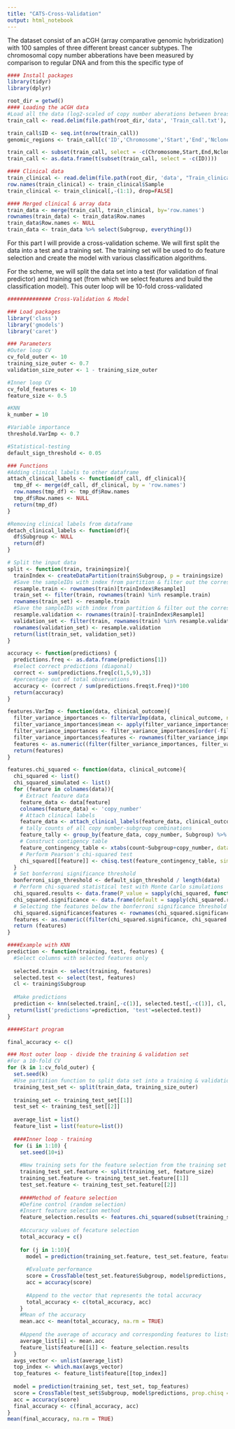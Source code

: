 ```yaml
---
title: "CATS-Cross-Validation"
output: html_notebook
---
```


The dataset consist of an aCGH (array comparative genomic hybridization) with 100 samples of three different breast cancer subtypes. The chromosomal copy number abberations have been measured by comparison to regular DNA and from this the specific type of 

```r
#### Install packages
library(tidyr)
library(dplyr)

root_dir = getwd()
#### Loading the aCGH data
#Load all the data (log2-scaled of copy number aberations between breast cancer subtypes)
train_call <- read.delim(file.path(root_dir,'data', 'Train_call.txt'), header = TRUE, sep='\t')

train_call$ID <- seq.int(nrow(train_call))
genomic_regions <- train_call[c('ID','Chromosome','Start','End','Nclone')]

train_call <- subset(train_call, select = -c(Chromosome,Start,End,Nclone))
train_call <- as.data.frame(t(subset(train_call, select = -c(ID))))

#### Clinical data
train_clinical <- read.delim(file.path(root_dir, 'data', "Train_clinical.txt"), header=TRUE, sep="\t")
row.names(train_clinical) <- train_clinical$Sample
train_clinical <- train_clinical[,-(1:1), drop=FALSE]

#### Merged clinical & array data
train_data <- merge(train_call, train_clinical, by='row.names')
rownames(train_data) <- train_data$Row.names
train_data$Row.names <- NULL
train_data <- train_data %>% select(Subgroup, everything())

```

For this part I will provide a cross-validation scheme. We will first split the data into a test and a training set. The training set will be used to do feature selection and create the model with various classification algorithms.

For the scheme, we will split the data set into a test (for validation of final predictor) and training set (from which we select features and build the classification model). This outer loop will be 10-fold cross-validated


```r
############## Cross-Validation & Model

### Load packages
library('class')
library('gmodels')
library('caret')

### Parameters
#Outer loop CV
cv_fold_outer <- 10
training_size_outer <- 0.7
validation_size_outer <- 1 - training_size_outer

#Inner loop CV
cv_fold_features <- 10
feature_size <- 0.5

#KNN
k_number = 10

#Variable importance
threshold.VarImp <- 0.7

#Statistical-testing
default_sign_threshold <- 0.05

### Functions
#Adding clinical labels to other dataframe
attach_clinical_labels <- function(df_call, df_clinical){
  tmp_df <- merge(df_call, df_clinical, by = 'row.names')
  row.names(tmp_df) <- tmp_df$Row.names
  tmp_df$Row.names <- NULL
  return(tmp_df)
}

#Removing clinical labels from dataframe
detach_clinical_labels <- function(df){
  df$Subgroup <- NULL
  return(df)
}

# Split the input data
split <- function(train, trainingsize){
  trainIndex <- createDataPartition(train$Subgroup, p = trainingsize)
  #Save the sampleIDs with index from partition & filter out the corresponding samples for training
  resample.train <- rownames(train)[trainIndex$Resample1] 
  train_set <- filter(train, rownames(train) %in% resample.train) 
  rownames(train_set) <- resample.train 
  #Save the sampleIDs with index from partition & filter out the corresponding samples for validation
  resample.validation <- rownames(train)[-trainIndex$Resample1] 
  validation_set <- filter(train, rownames(train) %in% resample.validation) 
  rownames(validation_set) <- resample.validation 
  return(list(train_set, validation_set))
}

accuracy <- function(predictions) {
  predictions.freq <- as.data.frame(predictions[1])
  #select correct predictions (diagonal)
  correct <- sum(predictions.freq[c(1,5,9),3])
  #percentage out of total observations
  accuracy <- (correct / sum(predictions.freq$t.Freq))*100
  return(accuracy)
}

features.VarImp <- function(data, clinical_outcome){
  filter_variance_importances <- filterVarImp(data, clinical_outcome, nonpara = TRUE)
  filter_variance_importances$mean <- apply(filter_variance_importances, 1, mean)
  filter_variance_importances <- filter_variance_importances[order(-filter_variance_importances$mean),]
  filter_variance_importances$features <- rownames(filter_variance_importances)
  features <- as.numeric((filter(filter_variance_importances, filter_variance_importances$mean > threshold.VarImp))$features)
  return(features)
}

features.chi_squared <- function(data, clinical_outcome){
  chi_squared <- list()
  chi_squared_simulated <- list()
  for (feature in colnames(data)){
    # Extract feature data
    feature_data <- data[feature]
    colnames(feature_data) <- 'copy_number'
    # Attach clinical labels
    feature_data <- attach_clinical_labels(feature_data, clinical_outcome)
    # tally counts of all copy number-subgroup combinations
    feature_tally <- group_by(feature_data, copy_number, Subgroup) %>% tally(name = 'count')
    # Construct contigency table
    feature_contingency_table <- xtabs(count~Subgroup+copy_number, data = feature_tally)
    # Perform Pearson's chi-squared test
    chi_squared[[feature]] <- chisq.test(feature_contingency_table, simulate.p.value = TRUE)
  }
  # Set bonferroni significance threshold
  bonferroni_sign_threshold <- default_sign_threshold / length(data)
  # Perform chi-squared statistical test with Monte Carlo simulations
  chi_squared.results <- data.frame(P_value = sapply(chi_squared, function(x) x$p.value), P_value_bonferroni = sapply(chi_squared, function(x) x$p.value / length(data)))
  chi_squared.significance <- data.frame(default = sapply(chi_squared.results$P_value, function(x) x < default_sign_threshold), bonferroni = sapply(chi_squared.results$P_value_bonferroni, function(x) x < bonferroni_sign_threshold))
  # Selecting the features below the bonferroni significance threshold
  chi_squared.significance$features <- rownames(chi_squared.significance)
  features <- as.numeric((filter(chi_squared.significance, chi_squared.significance$bonferroni)$features))
  return (features)
}

####Example with KNN
prediction <- function(training, test, features) {
  #Select columns with selected features only
  
  selected.train <- select(training, features)
  selected.test <- select(test, features)
  cl <- training$Subgroup
  
  #Make predictions
  prediction <- knn(selected.train[,-c(1)], selected.test[,-c(1)], cl, k=k_number, prob=TRUE)
  return(list('predictions'=prediction, 'test'=selected.test))
}

#####Start program

final_accuracy <- c()

### Most outer loop - divide the training & validation set
#For a 10-fold CV
for (k in 1:cv_fold_outer) {
  set.seed(k)
  #Use partition function to split data set into a training & validation set
  training_test_set <- split(train_data, training_size_outer)
  
  training_set <- training_test_set[[1]]
  test_set <- training_test_set[[2]]
  
  average_list = list()
  feature_list = list(feature=list())
  
  ####Inner loop - training
  for (i in 1:10) {
    set.seed(10+i)
    
    #New training sets for the feature selection from the training set
    training_test_set.feature <- split(training_set, feature_size)
    training_set.feature <- training_test_set.feature[[1]]
    test_set.feature <- training_test_set.feature[[2]]
    
    ####Method of feature selection
    #Define control (random selection)
    #Insert feature selection method
    feature_selection.results <- features.chi_squared(subset(training_set.feature, select = -c(Subgroup)), subset(training_set.feature, select = c(Subgroup)))
      
    #Accuracy values of fecature selection
    total_accuracy = c()
    
    for (j in 1:10){
      model = prediction(training_set.feature, test_set.feature, feature_selection.results)
      
      #Evaluate performance
      score = CrossTable(test_set.feature$Subgroup, model$predictions, prop.chisq = FALSE)
      acc = accuracy(score)
      
      #Append to the vector that represents the total accuracy
      total_accuracy <- c(total_accuracy, acc)
    }
    #Mean of the accuracy
    mean.acc <- mean(total_accuracy, na.rm = TRUE)
    
    #Append the average of accuracy and corresponding features to lists
    average_list[i] <- mean.acc
    feature_list$feature[[i]] <- feature_selection.results
  }
  avgs_vector <- unlist(average_list)
  top_index <- which.max(avgs_vector)
  top_features <- feature_list$feature[[top_index]]
  
  model = prediction(training_set, test_set, top_features)
  score = CrossTable(test_set$Subgroup, model$predictions, prop.chisq = FALSE)
  acc = accuracy(score)
  final_accuracy <- c(final_accuracy, acc)
}
mean(final_accuracy, na.rm = TRUE)

```

